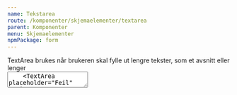 ```yaml
---
name: Tekstarea
route: /komponenter/skjemaelementer/textarea
parent: Komponenter
menu: Skjemaelementer
npmPackage: form
---
```



<PageHeader>
  TextArea brukes når brukeren skal fylle ut lengre tekster, som et avsnitt
  eller lenger
</PageHeader>

<Playground>
  <div
    style={{
      display: 'grid',
      rowGap: '1em',
    }}
  >
    <TextArea placeholder="Suksess" variant="success" />
    <TextArea placeholder="Feil" variant="error" resize={true} />
    <TextArea placeholder="Info" variant="info" />
  </div>
</Playground>

## Komponenter

### TextArea

<ImportStatement imports="TextArea" />
<Props of={TextArea} />
